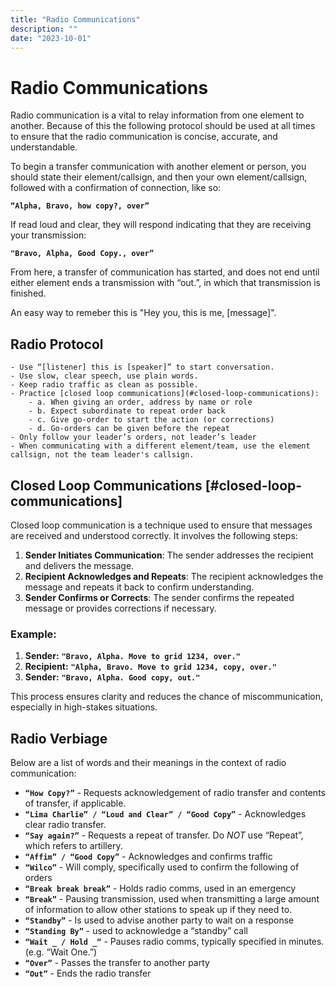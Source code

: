 ```yaml
---
title: "Radio Communications"
description: ""
date: "2023-10-01"
---
```



# Radio Communications

Radio communication is a vital to relay information from one element to another. Because of this the following protocol should be used at all times to ensure that the radio communication is concise, accurate, and understandable.

To begin a transfer communication with another element or person, you should state their element/callsign, and then your own element/callsign, followed with a confirmation of connection, like so:

**`“Alpha, Bravo, how copy?, over”`**

If read loud and clear, they will respond indicating that they are receiving your transmission:

**`"Bravo, Alpha, Good Copy., over”`**

From here, a transfer of communication has started, and does not end until either element ends a transmission with “out.”, in which that transmission is finished.

<Callout type="info">
  An easy way to remeber this is "Hey you, this is me, [message]".
</Callout>

## Radio Protocol

    - Use “[listener] this is [speaker]” to start conversation.
    - Use slow, clear speech, use plain words.
    - Keep radio traffic as clean as possible.
    - Practice [closed loop communications](#closed-loop-communications):
        - a. When giving an order, address by name or role
        - b. Expect subordinate to repeat order back
        - c. Give go-order to start the action (or corrections)
        - d. Go-orders can be given before the repeat
    - Only follow your leader’s orders, not leader’s leader
    - When communicating with a different element/team, use the element callsign, not the team leader's callsign.

## Closed Loop Communications [#closed-loop-communications]

Closed loop communication is a technique used to ensure that messages are received and understood correctly. It involves the following steps:

1. **Sender Initiates Communication**: The sender addresses the recipient and delivers the message.
2. **Recipient Acknowledges and Repeats**: The recipient acknowledges the message and repeats it back to confirm understanding.
3. **Sender Confirms or Corrects**: The sender confirms the repeated message or provides corrections if necessary.

### Example:

1. **Sender:** **`"Bravo, Alpha. Move to grid 1234, over."`**
2. **Recipient:** **`"Alpha, Bravo. Move to grid 1234, copy, over."`**
3. **Sender:** **`"Bravo, Alpha. Good copy, out."`**

This process ensures clarity and reduces the chance of miscommunication, especially in high-stakes situations.

## Radio Verbiage

Below are a list of words and their meanings in the context of radio communication:

- **`“How Copy?”`** - Requests acknowledgement of radio transfer and contents of transfer, if applicable.
- **`“Lima Charlie” / “Loud and Clear” / “Good Copy”`** - Acknowledges clear radio transfer.
- **`“Say again?”`** - Requests a repeat of transfer. Do _NOT_ use “Repeat”, which refers to artillery.
- **`“Affim” / “Good Copy”`** - Acknowledges and confirms traffic
- **`“Wilco”`** - Will comply, specifically used to confirm the following of orders
- **`“Break break break”`** - Holds radio comms, used in an emergency
- **`“Break”`** - Pausing transmission, used when transmitting a large amount of information to allow other stations to speak up if they need to.
- **`“Standby”`** - Is used to advise another party to wait on a response
- **`“Standing By”`** - used to acknowledge a “standby” call
- **`“Wait _ / Hold _“`** - Pauses radio comms, typically specified in minutes. (e.g. “Wait One.”)
- **`“Over”`** - Passes the transfer to another party
- **`“Out”`** - Ends the radio transfer
